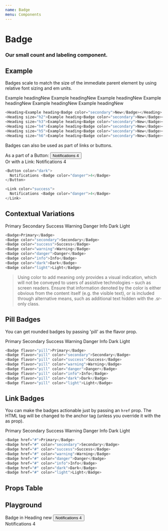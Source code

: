 ```yaml
---
name: Badge
menu: Components
---
```



# Badge
### Our small count and labeling component.

## Example
Badges scale to match the size of the immediate parent element by using relative font sizing and em units.

<Preview>
  <Heading>Example heading<Badge color="secondary">New</Badge></Heading>
  <Heading size="h2">Example heading<Badge color="secondary">New</Badge></Heading>
  <Heading size="h3">Example heading<Badge color="secondary">New</Badge></Heading>
  <Heading size="h4">Example heading<Badge color="secondary">New</Badge></Heading>
  <Heading size="h5">Example heading<Badge color="secondary">New</Badge></Heading>
  <Heading size="h6">Example heading<Badge color="secondary">New</Badge></Heading>
</Preview>

```typescript jsx
<Heading>Example heading<Badge color="secondary">New</Badge></Heading>
<Heading size="h2">Example heading<Badge color="secondary">New</Badge></Heading>
<Heading size="h3">Example heading<Badge color="secondary">New</Badge></Heading>
<Heading size="h4">Example heading<Badge color="secondary">New</Badge></Heading>
<Heading size="h5">Example heading<Badge color="secondary">New</Badge></Heading>
<Heading size="h6">Example heading<Badge color="secondary">New</Badge></Heading>
```

Badges can also be used as part of links or buttons.

<Preview>
  <Heading size="h6" css={{display: 'inline', marginRight: 'md'}}>As a part of a Button:</Heading>
  <Button color="dark">Notifications <Badge color="danger">4</Badge></Button>
  <br />
  <Heading size="h6" css={{display: 'inline', marginRight: 'md'}}>Or with a Link:</Heading>
  <Link color="success">Notifications <Badge color="danger">4</Badge></Link>
</Preview>

```typescript jsx
<Button color="dark">
  Notifications <Badge color="danger">4</Badge>
</Button>

<Link color="success">
  Notifications <Badge color="danger">4</Badge>
</Link>
```

## Contextual Variations

<Preview>
  <Spaced>
    <Badge>Primary</Badge>
    <Badge color="secondary">Secondary</Badge>
    <Badge color="success">Success</Badge>
    <Badge color="warning">Warning</Badge>
    <Badge color="danger">Danger</Badge>
    <Badge color="info">Info</Badge>
    <Badge color="dark">Dark</Badge>
    <Badge color="light">Light</Badge>
  </Spaced>
</Preview>

```typescript jsx
<Badge>Primary</Badge>
<Badge color="secondary">Secondary</Badge>
<Badge color="success">Success</Badge>
<Badge color="warning">Warning</Badge>
<Badge color="danger">Danger</Badge>
<Badge color="info">Info</Badge>
<Badge color="dark">Dark</Badge>
<Badge color="light">Light</Badge>
```

>Using color to add meaning only provides a visual indication,
which will not be conveyed to users of assistive technologies – such as screen readers.
Ensure that information denoted by the color is either obvious from the content itself (e.g. the visible text),
or is included through alternative means, such as additional text hidden with the .sr-only class.

## Pill Badges
You can get rounded badges by passing 'pill' as the flavor prop.

<Preview>
  <Spaced>
    <Badge flavor="pill">Primary</Badge>
    <Badge flavor="pill" color="secondary">Secondary</Badge>
    <Badge flavor="pill" color="success">Success</Badge>
    <Badge flavor="pill" color="warning">Warning</Badge>
    <Badge flavor="pill" color="danger">Danger</Badge>
    <Badge flavor="pill" color="info">Info</Badge>
    <Badge flavor="pill" color="dark">Dark</Badge>
    <Badge flavor="pill" color="light">Light</Badge>
  </Spaced>
</Preview>


```typescript jsx
<Badge flavor="pill">Primary</Badge>
<Badge flavor="pill" color="secondary">Secondary</Badge>
<Badge flavor="pill" color="success">Success</Badge>
<Badge flavor="pill" color="warning">Warning</Badge>
<Badge flavor="pill" color="danger">Danger</Badge>
<Badge flavor="pill" color="info">Info</Badge>
<Badge flavor="pill" color="dark">Dark</Badge>
<Badge flavor="pill" color="light">Light</Badge>
```

## Link Badges

You can make the badges actionable just by passing an `href` prop.
The HTML tag will be changed to the anchor tag (unless you override it with the as prop).

<Preview>
  <Spaced>
    <Badge href="#">Primary</Badge>
    <Badge href="#" color="secondary">Secondary</Badge>
    <Badge href="#" color="success">Success</Badge>
    <Badge href="#" color="warning">Warning</Badge>
    <Badge href="#" color="danger">Danger</Badge>
    <Badge href="#" color="info">Info</Badge>
    <Badge href="#" color="dark">Dark</Badge>
    <Badge href="#" color="light">Light</Badge>
  </Spaced>
</Preview>


```typescript jsx
<Badge href="#">Primary</Badge>
<Badge href="#" color="secondary">Secondary</Badge>
<Badge href="#" color="success">Success</Badge>
<Badge href="#" color="warning">Warning</Badge>
<Badge href="#" color="danger">Danger</Badge>
<Badge href="#" color="info">Info</Badge>
<Badge href="#" color="dark">Dark</Badge>
<Badge href="#" color="light">Light</Badge>
```

## Props Table
<PropsTable of={BadgeType} />

## Playground

<Playground>
  <Heading size="h4">
    Badge in Heading <Badge>new</Badge>
  </Heading>
  <Button color="dark">
    Notifications <Badge color="danger">4</Badge>
  </Button>
  <div>
    <Link color="success">
      Notifications <Badge color="danger">4</Badge>
    </Link>
  </div>
</Playground>